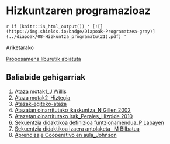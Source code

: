 # Hizkuntzaren programazioaz

`r if (knitr::is_html_output()) ' [![](https://img.shields.io/badge/Diapoak-Programatzea-gray)](../diapoak/08-Hizkuntza_programatu(21).pdf) '`

Ariketarako

[Proposamena liburutik abiatuta](assets/08/Egizu_proposamen_didaktiko_bat_hizkuntza_k_ikasteko_esku-liburu.pdf)

## Baliabide gehigarriak

1. [Ataza motak1_J Willis](assets/08/Ataza motak1.pdf)
2. [Ataza motak2_Hiztegia](assets/08/Ataza motak2.pdf)
3. [Atazak-egiteko-ataza](assets/08/Atazak-egiteko-ataza.pdf)
4. [Atazatan oinarritutako ikaskuntza_N Gillen 2002](assets/08/Atazatan oinarritutako ikaskuntza_N Gillen)
5. [Atazetan oinarritutako irak_Perales_Hizpide 2010](assets/08/Atazetan oinarritutako irak_Perales_Hizpide 2010.pdf)
6. [Sekuentzia didaktikoa definizioa funtzionamendua_P Labayen](assets/08/Sekuentzia didaktikoa definizioa funtzionamendua_P Labayen.pdf)
7. [Sekuentzia didaktikoa izaera antolaketa_ M Bilbatua](assets/08/Sekuentzia didaktikoa izaera antolaketa_ M Bilbatua.pdf)
8. [Aprendizaje Cooperativo en aula_Johnson](assets/08/Aprendizaje Cooperativo en aula_Johnson.pdf)
